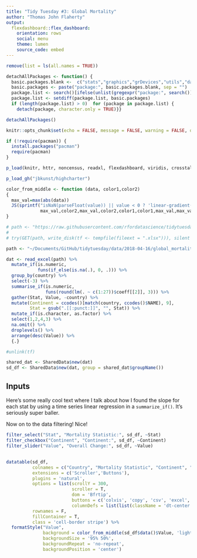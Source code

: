 ```yaml
---
title: "Tidy Tuesday #3: Global Mortality"
author: "Thomas John Flaherty"
output: 
  flexdashboard::flex_dashboard:
    orientation: rows
    social: menu
    theme: lumen
    source_code: embed
---
```


```r
remove(list = ls(all.names = TRUE))

detachAllPackages <- function() {
  basic.packages.blank <-  c("stats","graphics","grDevices","utils","datasets","methods","base")
  basic.packages <- paste("package:", basic.packages.blank, sep = "")
  package.list <- search()[ifelse(unlist(gregexpr("package:", search())) == 1,TRUE,FALSE)]
  package.list <- setdiff(package.list, basic.packages)
  if (length(package.list) > 0)  for (package in package.list) {
    detach(package, character.only = TRUE)}}

detachAllPackages()

knitr::opts_chunk$set(echo = FALSE, message = FALSE, warning = FALSE, dpi = 144, fig.align = "center")

if (!require(pacman)) {
  install.packages("pacman")
  require(pacman)
}

p_load(knitr, httr, noncensus, readxl, flexdashboard, viridis, crosstalk, DT, raster, tidyverse)

p_load_gh("jbkunst/highcharter")

color_from_middle <- function (data, color1,color2) 
{
  max_val=max(abs(data))
  JS(sprintf("isNaN(parseFloat(value)) || value < 0 ? 'linear-gradient(90deg, transparent, transparent ' + (50 + value/%s * 50) + '%%, %s ' + (50 + value/%s * 50) + '%%,%s  50%%,transparent 50%%)': 'linear-gradient(90deg, transparent, transparent 50%%, %s 50%%, %s ' + (50 + value/%s * 50) + '%%, transparent ' + (50 + value/%s * 50) + '%%)'",
             max_val,color2,max_val,color2,color1,color1,max_val,max_val))
}
```

```r
# path <- "https://raw.githubusercontent.com/rfordatascience/tidytuesday/master/data/global_mortality.xlsx"
# 
# try(GET(path, write_disk(tf <- tempfile(fileext = ".xlsx"))), silent = T)

path <- "~/Documents/GitHub/tidytuesday/data/2018-04-16/global_mortality.xlsx"

dat <- read_excel(path) %>%
  mutate_if(is.numeric, 
            funs(if_else(is.na(.), 0, .))) %>%
  group_by(country) %>%
  select(-3) %>%
  summarise_if(is.numeric, 
               funs(round(lm(. ~ c(1:27))$coeff[[2]], 3))) %>%
  gather(Stat, Value, -country) %>%
  mutate(Continent = ccodes()[match(country, ccodes()$NAME), 9],
         Stat = gsub(".[[:punct:]]", "", Stat)) %>%
  mutate_if(is.character, as.factor) %>%
  select(1,2,4,3) %>%
  na.omit() %>%
  droplevels() %>%
  arrange(desc(Value)) %>%
  {.}

#unlink(tf)

shared_dat <- SharedData$new(dat)
sd_df <- SharedData$new(dat, group = shared_dat$groupName())
```

Inputs {.sidebar}
-------------------------------------

Here's some really cool text where I talk about how I found the slope for each stat by using a time series linear regression in a `summarize_if()`. It's seriously super baller.

Now on to the data filtering! Nice!

```r
filter_select("Stat", "Mortality Statistic:", sd_df, ~Stat)
filter_checkbox("Continent", "Continent:", sd_df, ~Continent)
filter_slider("Value", "Overall Change:", sd_df, ~Value)
```

##

### 

```r
datatable(sd_df,
          colnames = c("Country", "Mortality Statistic", "Continent", "Overall Change"), 
          extensions = c('Scroller','Buttons'),
          plugins = 'natural',
          options = list(scrollY = 300, 
                         scroller = T, 
                         dom = 'Bfrtip',
                         buttons = c('colvis', 'copy', 'csv', 'excel', 'pdf', 'print'),
                         columnDefs = list(list(className = 'dt-center', type = 'natural'))),
          rownames = F, 
          fillContainer = T,
          class = 'cell-border stripe') %>%
  formatStyle("Value",
              background = color_from_middle(sd_df$data()$Value, 'lightblue', 'lightblue'),
              backgroundSize = '95% 50%',
              backgroundRepeat = 'no-repeat',
              backgroundPosition = 'center')
```
